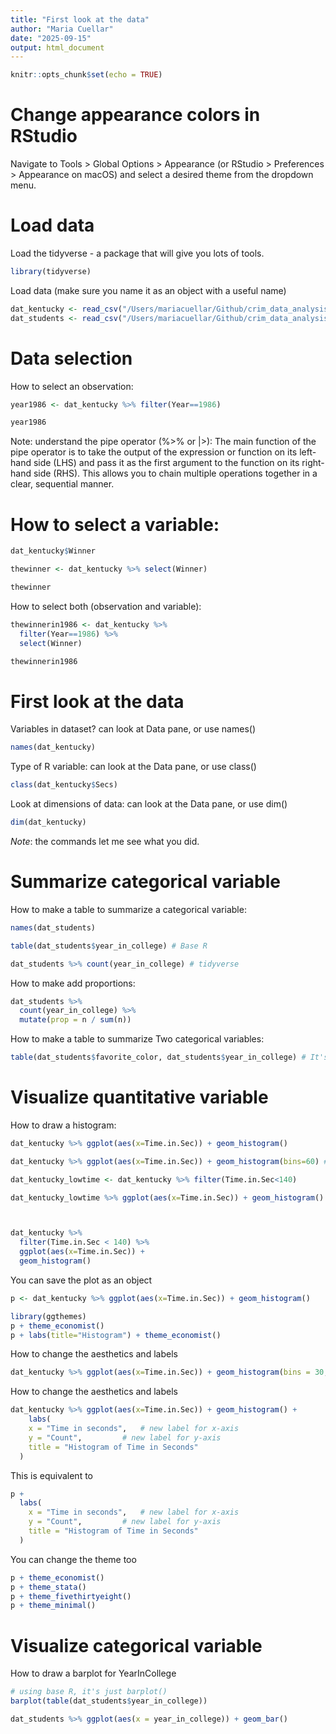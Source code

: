 ```yaml
---
title: "First look at the data"
author: "Maria Cuellar"
date: "2025-09-15"
output: html_document
---
```


```r
knitr::opts_chunk$set(echo = TRUE)
```




# Change appearance colors in RStudio

Navigate to Tools > Global Options > Appearance (or RStudio > Preferences > Appearance on macOS) and select a desired theme from the dropdown menu. 



# Load data

Load the tidyverse - a package that will give you lots of tools.

```r
library(tidyverse)
```

Load data (make sure you name it as an object with a useful name)

```r
dat_kentucky <- read_csv("/Users/mariacuellar/Github/crim_data_analysis/data/kentucky-derby-2018.csv")
dat_students <- read_csv("/Users/mariacuellar/Github/crim_data_analysis/data/students.csv")
```




# Data selection

How to select an observation: 

```r
year1986 <- dat_kentucky %>% filter(Year==1986)

year1986
```



Note: understand the pipe operator (%>% or |>): The main function of the pipe operator is to take the output of the expression or function on its left-hand side (LHS) and pass it as the first argument to the function on its right-hand side (RHS). This allows you to chain multiple operations together in a clear, sequential manner.


# How to select a variable:

```r
dat_kentucky$Winner

thewinner <- dat_kentucky %>% select(Winner)

thewinner
```

How to select both (observation and variable):

```r
thewinnerin1986 <- dat_kentucky %>% 
  filter(Year==1986) %>% 
  select(Winner)

thewinnerin1986
```



# First look at the data

Variables in dataset? can look at Data pane, or use names()
```r
names(dat_kentucky)
```

Type of R variable: can look at the Data pane, or use class()
```r
class(dat_kentucky$Secs)
```

Look at dimensions of data: can look at the Data pane, or use dim()
```r
dim(dat_kentucky)
```

*Note*: the commands let me see what you did.




# Summarize categorical variable

How to make a table to summarize a categorical variable:

```r
names(dat_students)

table(dat_students$year_in_college) # Base R

dat_students %>% count(year_in_college) # tidyverse
```

How to make add proportions:

```r
dat_students %>% 
  count(year_in_college) %>% 
  mutate(prop = n / sum(n))
```

How to make a table to summarize Two categorical variables:
```r
table(dat_students$favorite_color, dat_students$year_in_college) # It's trickier in tidyverse, but check out the janitor package
```





# Visualize quantitative variable

How to draw a histogram:

```r
dat_kentucky %>% ggplot(aes(x=Time.in.Sec)) + geom_histogram()

dat_kentucky %>% ggplot(aes(x=Time.in.Sec)) + geom_histogram(bins=60) # Changes number of bins
```



```r
dat_kentucky_lowtime <- dat_kentucky %>% filter(Time.in.Sec<140)

dat_kentucky_lowtime %>% ggplot(aes(x=Time.in.Sec)) + geom_histogram()



dat_kentucky %>% 
  filter(Time.in.Sec < 140) %>% 
  ggplot(aes(x=Time.in.Sec)) + 
  geom_histogram()

```


You can save the plot as an object 

```r
p <- dat_kentucky %>% ggplot(aes(x=Time.in.Sec)) + geom_histogram()

library(ggthemes)
p + theme_economist()
p + labs(title="Histogram") + theme_economist()
```


How to change the aesthetics and labels

```r
dat_kentucky %>% ggplot(aes(x=Time.in.Sec)) + geom_histogram(bins = 30, fill = "steelblue", color = "white")
```
  

How to change the aesthetics and labels
```r
dat_kentucky %>% ggplot(aes(x=Time.in.Sec)) + geom_histogram() +
    labs(
    x = "Time in seconds",   # new label for x-axis
    y = "Count",         # new label for y-axis
    title = "Histogram of Time in Seconds"
  )
```

This is equivalent to
```r
p +
  labs(
    x = "Time in seconds",   # new label for x-axis
    y = "Count",         # new label for y-axis
    title = "Histogram of Time in Seconds"
  )
```

You can change the theme too
```r
p + theme_economist()
p + theme_stata()
p + theme_fivethirtyeight()
p + theme_minimal()
```




# Visualize categorical variable

How to draw a barplot for YearInCollege

```r
# using base R, it's just barplot()
barplot(table(dat_students$year_in_college))
```

```r
dat_students %>% ggplot(aes(x = year_in_college)) + geom_bar()
```

